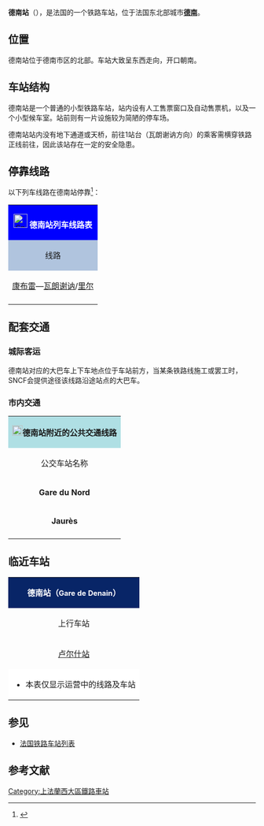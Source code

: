 {{Infobox station
| name          =[[File:Sncf-logo.svg|32x32px]]德南站<br>Gare de Denain
| type          = [[法国铁路|法国铁路]]
| image = File:Denain - Gare de Denain (04).JPG
|image_caption = 德南站
| address       = {{FRA}}[[诺尔省|诺尔省]][[德南_(诺尔省)|德南]]
| latd          = 50
| latm          = 20
| lats          = 05
| latNS         = N
| longd         = 3
| longm         = 23
| longs         = 19
| longEW        = E
| operator = [[File:Sncf-logo.svg|32x32px]]
| coordinates_display = yes
| iso_region    = FR
| line          = 
* {{link-fr|鲁士－瓦朗谢讷铁路|Ligne de Lourches à Valenciennes}}
| platform      = 2
| tracks        = 2
| elevation = 37米
| opened        = 1888年
| rebuilt =
| status = 使用中
| closed        = 
| passengers= 26,976人次<ref>{{Cite web|url=https://ressources.data.sncf.com/explore/dataset/frequentation-gares/?sort=voyageurs_2014&q=denain|title=Fréquentation en gares en 2014|accessdate=2017-02-27|author=SNCF|date=|language=法语|publisher=SNCF Open Data|archive-date=2016-11-05|archive-url=https://web.archive.org/web/20161105225451/https://ressources.data.sncf.com/explore/dataset/frequentation-gares/?sort=voyageurs_2014&q=denain|dead-url=no}}</ref>
| pass_year= 2015年
| station_type = 客运车站
| connections = 
* [[瓦朗谢讷城市公共交通|瓦朗谢讷城市公共交通]]
| route_map =
| map_locator   = 
| note =
}}

'''德南站'''（{{lang-fr|Gare de Denain}}），是法国的一个铁路车站，位于法国东北部城市'''[[德南_(诺尔省)|德南]]'''。

==位置==

德南站位于德南市区的北部。车站大致呈东西走向，开口朝南。

==车站结构==

德南站是一个普通的小型铁路车站，站内设有人工售票窗口及自动售票机，以及一个小型候车室。站前则有一片设施较为简陋的停车场。

德南站站内没有地下通道或天桥，前往1站台（瓦朗谢讷方向）的乘客需横穿铁路正线前往，因此该站存在一定的安全隐患。

== 停靠线路 ==

{{动态列表|最后更新时间：2016年4月28日。本章节内容仅供参考，不排除临时性的变更。欢迎修正和补充}}

以下列车线路在德南站停靠<ref>{{Cite web|url=http://www.ter.sncf.com/nord-pas-de-calais/gares/87343459/Denain/pratique|title=德南站实用信息及实时列车时刻表|accessdate=2016-04-28|author=SNCF|date=|language=法语|publisher=SNCF|archive-date=2016-05-31|archive-url=https://web.archive.org/web/20160531090339/http://www.ter.sncf.com/nord-pas-de-calais/gares/87343459/Denain/pratique|dead-url=no}}</ref>：

{| class="wikitable" 
|colspan="5" style="background:#0000FF" align="center" |[[File:Sncf-logo.svg|28x28px]] <font color=#FFFFFF>'''德南站列车线路表'''</font>
|-
!style="background:#B0C4DE"| 线路
!style="background:#B0C4DE"|车种
!style="background:#B0C4DE"|上一站
!style="background:#B0C4DE"|下一站
!style="background:#B0C4DE"|大致运行频率{{noteTag|name=noteA}}
|-
|[[康布雷城站|康布雷]]—[[瓦朗谢讷站|瓦朗谢讷]]/[[里尔弗朗德站|里尔]]
| rowspan="1" align="center"|'''[[法国大区列车|TER]]'''
|[[布尚站|布尚]]/[[卢尔什站|卢尔什]]
|[[普鲁维-蒂昂站|普鲁维-蒂昂]]/[[特里特圣莱热站|特里特圣莱热]]/[[瓦朗谢讷站|瓦朗谢讷]]
|每天10趟左右
|-
|colspan="5" style="background:#FFFFFF"|{{noteFoot|1=
{{noteTag|name=noteA|1=在本栏中，往返1次为"1趟"；除特别标明外，其数据仅工作日有效，周末及节假日列车数量可能会减少}}
}}
|}

==配套交通==

===城际客运===

德南站对应的大巴车上下车地点位于车站前方，当某条铁路线施工或罢工时，SNCF会提供途径该线路沿途站点的大巴车。

===市内交通===

{| class="wikitable mw-collapsible" 
|colspan="3" align="center" style="background:#AFDFE4"|[[File:Bus-logo.svg|21x21px]]'''德南站附近的公共交通线路'''
|-
!align="center" |公交车站名称
!align="center" |位置
!align="center" |停靠线路<ref>{{Cite web|url=http://www.transvilles.com/ftp/FR_documents/Plan%20reseau%20sept%202015.pdf|title=瓦朗谢讷城市圈公交线路地图查询|accessdate=2016-04-28|author=Transvilles（瓦朗谢讷城市公共交通公司）|date=|language=法语|publisher=}}{{dead link|date=2017年12月 |bot=InternetArchiveBot |fix-attempted=yes }}</ref>
|-
|'''Gare du Nord'''
|德南站门口
|106路、111路、211路{{noteTag|name=noteA}}
|-
|'''Jaurès'''
|德南站东南大约350米
|[[瓦朗谢讷有轨电车1号线|瓦朗谢讷有轨电车1号线]]
|-
|colspan="3" style="background:#FFFFFF"|{{noteFoot|1=
{{noteTag|name=noteA|1=周日及节假日停运}}
}}
|}

==临近车站==

{|class="wikitable mw-collapsible" style="margin: 0 auto; width:42em;"
|colspan="3"  style="background:#082567" align="center"|<font color=#FFFFFF>'''德南站（<span style="font-size:11pt">Gare de Denain</span>）'''</font>
|-
!上行车站
!线路
!下行车站
|-
|align="center" |[[卢尔什站|卢尔什站]]
|align="center" |'''[[卢尔什－瓦朗谢讷铁路|卢尔什－瓦朗谢讷铁路]]'''
|align="center" |[[普鲁维-蒂昂站|普鲁维-蒂昂站]]
|-
|colspan="3" style="background:#FFFFFF"|
*本表仅显示运营中的线路及车站
|}

==参见==

* [[法国铁路车站列表|法国铁路车站列表]]

== 参考文献 ==
{{Reflist}}

[[Category:上法蘭西大區鐵路車站|Category:上法蘭西大區鐵路車站]]